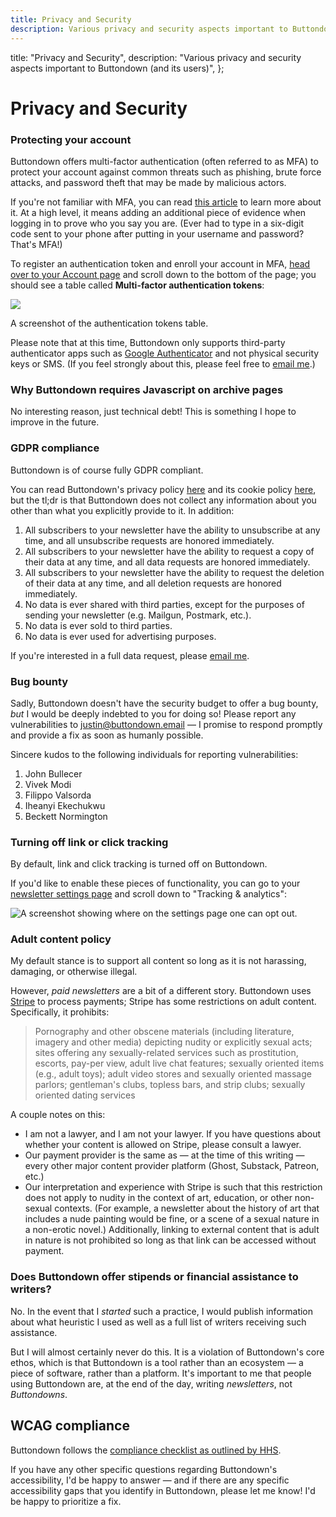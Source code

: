 ```yaml
---
title: Privacy and Security
description: Various privacy and security aspects important to Buttondown (and its users)
---
```



  title: "Privacy and Security",
  description:
    "Various privacy and security aspects important to Buttondown (and its users)",
};

# Privacy and Security

### Protecting your account

Buttondown offers multi-factor authentication (often referred to as MFA) to protect your account against
common threats such as phishing, brute force attacks, and password theft that may be made by malicious actors.

If you're not familiar with MFA, you can read [this article](https://en.wikipedia.org/wiki/Multi-factor_authentication)
to learn more about it. At a high level, it means adding an additional piece of evidence when logging in to prove who
you say you are. (Ever had to type in a six-digit code sent to your phone after putting in your username and password? That's
MFA!)

To register an authentication token and enroll your account in MFA, [head over to your Account page](https://buttondown.email/settings) and scroll
down to the bottom of the page; you should see a table called **Multi-factor authentication tokens**:

![](/images/mfa.png)

A screenshot of the authentication tokens table.

Please note that at this time, Buttondown only supports third-party authenticator apps such as [Google Authenticator](https://support.google.com/accounts/answer/1066447?hl=en) and not
physical security keys or SMS. (If you feel strongly about this, please feel free to [email me](mailto:justin@buttondown.email).)

### Why Buttondown requires Javascript on archive pages

No interesting reason, just technical debt! This is something I hope to improve
in the future.

### GDPR compliance

Buttondown is of course fully GDPR compliant.

You can read Buttondown's privacy policy [here](https://buttondown.email/legal/privacy) and its cookie policy [here](https://buttondown.email/legal/cookies), but the tl;dr is that Buttondown does not collect any information about you other than what you explicitly provide to it. In addition:

1. All subscribers to your newsletter have the ability to unsubscribe at any time, and all unsubscribe requests are honored immediately.
2. All subscribers to your newsletter have the ability to request a copy of their data at any time, and all data requests are honored immediately.
3. All subscribers to your newsletter have the ability to request the deletion of their data at any time, and all deletion requests are honored immediately.
4. No data is ever shared with third parties, except for the purposes of sending your newsletter (e.g. Mailgun, Postmark, etc.).
5. No data is ever sold to third parties.
6. No data is ever used for advertising purposes.

If you're interested in a full data request, please [email me](mailto:justin@buttondown.email).

### Bug bounty

Sadly, Buttondown doesn't have the security budget to offer a bug bounty, _but_ I would be deeply indebted to you for doing so! Please report any vulnerabilities to [justin@buttondown.email](mailto:justin@buttondown.email) — I promise to respond promptly and provide a fix as soon as humanly possible.

Sincere kudos to the following individuals for reporting vulnerabilities:

1. John Bullecer
2. Vivek Modi
3. Filippo Valsorda
4. Iheanyi Ekechukwu
5. Beckett Normington

### Turning off link or click tracking

By default, link and click tracking is turned off on Buttondown.

If you'd like to enable these pieces of functionality, you can go to your [newsletter settings page](https://buttondown.email/settings) and scroll down to "Tracking & analytics":

![A screenshot showing where on the settings page one can opt out.](/images/opt-out.png)

### Adult content policy

My default stance is to support all content so long as it is not harassing, damaging, or otherwise illegal.

However, _paid newsletters_ are a bit of a different story. Buttondown uses [Stripe](https://stripe.com/restricted-businesses) to process payments; Stripe has some restrictions on adult content. Specifically, it prohibits:

> Pornography and other obscene materials (including literature, imagery and other media) depicting nudity or explicitly sexual acts; sites offering any sexually-related services such as prostitution, escorts, pay-per view, adult live chat features; sexually oriented items (e.g., adult toys); adult video stores and sexually oriented massage parlors; gentleman's clubs, topless bars, and strip clubs; sexually oriented dating services

A couple notes on this:

- I am not a lawyer, and I am not your lawyer. If you have questions about whether your content is allowed on Stripe, please consult a lawyer.
- Our payment provider is the same as — at the time of this writing — every other major content provider platform (Ghost, Substack, Patreon, etc.)
- Our interpretation and experience with Stripe is such that this restriction does not apply to nudity in the context of art, education, or other non-sexual contexts. (For example, a newsletter about the history of art that includes a nude painting would be fine, or a scene of a sexual nature in a non-erotic novel.) Additionally, linking to external content that is adult in nature is not prohibited so long as that link can be accessed without payment.

### Does Buttondown offer stipends or financial assistance to writers?

No. In the event that I _started_ such a practice, I would publish information about what heuristic I used as well as a full list of writers receiving such assistance.

But I will almost certainly never do this. It is a violation of Buttondown's core ethos, which is that Buttondown is a tool rather than an ecosystem — a piece of software, rather than a platform. It's important to me that people using Buttondown are, at the end of the day, writing _newsletters_, not _Buttondowns_.

## WCAG compliance

Buttondown follows the [compliance checklist as outlined by HHS](https://www.hhs.gov/web/section-508/accessibility-checklists/index.html).

If you have any other specific questions regarding Buttondown's accessibility, I'd be happy to answer — and if there are any specific accessibility gaps that you identify
in Buttondown, please let me know! I'd be happy to prioritize a fix.
